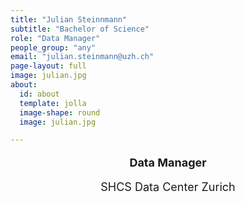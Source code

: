 ```yaml
---
title: "Julian Steinnmann"
subtitle: "Bachelor of Science"
role: "Data Manager"
people_group: "any"
email: "julian.steinmann@uzh.ch"
page-layout: full
image: julian.jpg
about: 
  id: about
  template: jolla
  image-shape: round
  image: julian.jpg

---
```


<div style="text-align: center;">
  <p style="font-size: 18px; font-weight: bold;">Data Manager</p>
  <p style="font-size: 18px;">SHCS Data Center Zurich</p>
</div>


